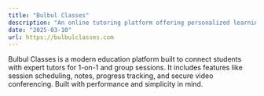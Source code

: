 ```yaml
---
title: "Bulbul Classes"
description: "An online tutoring platform offering personalized learning experiences."
date: "2025-03-10"
url: https://bulbulclasses.com
---
```


Bulbul Classes is a modern education platform built to connect students with expert tutors for 1-on-1 and group sessions. It includes features like session scheduling, notes, progress tracking, and secure video conferencing. Built with performance and simplicity in mind.
